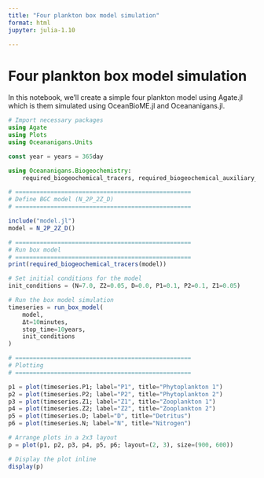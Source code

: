 ```yaml
---
title: "Four plankton box model simulation"
format: html
jupyter: julia-1.10

---
```


# Four plankton box model simulation

In this notebook, we'll create a simple four plankton model using Agate.jl which is them simulated using 
OceanBioME.jl and Oceananigans.jl.

```julia
# Import necessary packages
using Agate
using Plots
using Oceananigans.Units

const year = years = 365day

using Oceananigans.Biogeochemistry:
    required_biogeochemical_tracers, required_biogeochemical_auxiliary_fields

# ==================================================
# Define BGC model (N_2P_2Z_D)
# ==================================================

include("model.jl")
model = N_2P_2Z_D()

# ==================================================
# Run box model
# ==================================================
print(required_biogeochemical_tracers(model))

# Set initial conditions for the model
init_conditions = (N=7.0, Z2=0.05, D=0.0, P1=0.1, P2=0.1, Z1=0.05)

# Run the box model simulation
timeseries = run_box_model(
    model, 
    Δt=10minutes,
    stop_time=10years,   
    init_conditions
)

# ==================================================
# Plotting
# ==================================================

p1 = plot(timeseries.P1; label="P1", title="Phytoplankton 1")
p2 = plot(timeseries.P2; label="P2", title="Phytoplankton 2")
p3 = plot(timeseries.Z1; label="Z1", title="Zooplankton 1")
p4 = plot(timeseries.Z2; label="Z2", title="Zooplankton 2")
p5 = plot(timeseries.D; label="D", title="Detritus")
p6 = plot(timeseries.N; label="N", title="Nitrogen")

# Arrange plots in a 2x3 layout
p = plot(p1, p2, p3, p4, p5, p6; layout=(2, 3), size=(900, 600))

# Display the plot inline
display(p)

```